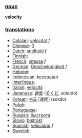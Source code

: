 === [[noun]] ===

'''velocity'''

=== [[translation]]s ===

*[[Catalan]]: [[velocitat]] ''f''
*[[Chinese]]: [[]] ()
*[[Dutch]]: [[snelheid]] ''f''
*[[Finnish]]: [[]]
*[[French]]: [[vitesse]] ''f''
*[[German]]: [[Geschwindigkeit]] ''f''
*[[Hebrew]]: [[]] '' ''
*[[Indonesian]]: [[cepat|kecepatan]]
*[[Interlingua]]: [[]]
*[[Italian]]: [[velocità]]
*[[Japanese]]: [[速度]] ([[そくど]], sokudo)
*[[Korean]]: [[속도]] [速度] (sokdo)
*[[Polish]]: [[]]
*[[Portuguese]]: [[]] '' ''
*[[Russian]]: [[быстрота]]
*[[Slovio]]: [[bistrost]]
*[[Spanish]]: [[velocidad]] ''f''
*[[Swedish]]: [[]] '' ''